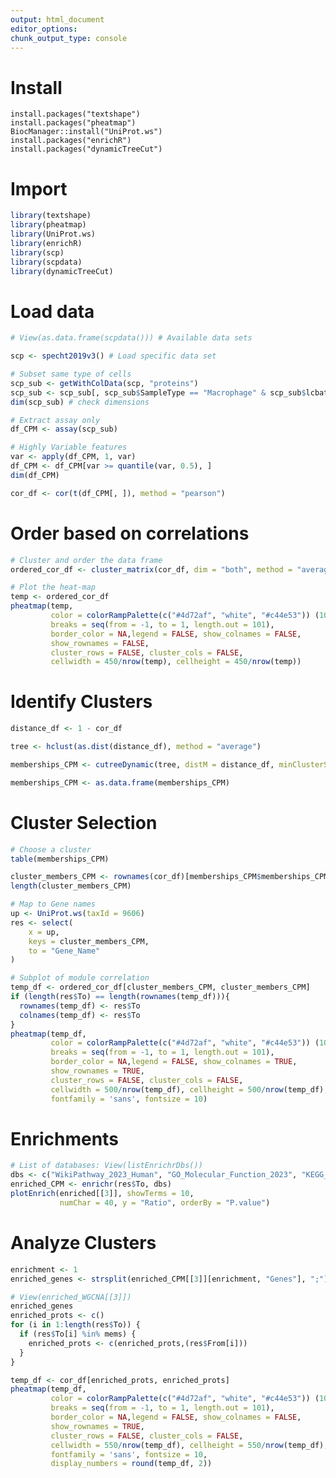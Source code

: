 ```yaml
---
output: html_document
editor_options: 
chunk_output_type: console
---
```


# Install

```r.
install.packages("textshape")
install.packages("pheatmap")
BiocManager::install("UniProt.ws")
install.packages("enrichR")
install.packages("dynamicTreeCut")
```

# Import

```r
library(textshape)
library(pheatmap)
library(UniProt.ws)
library(enrichR)
library(scp)
library(scpdata)
library(dynamicTreeCut)
```

# Load data

```r
# View(as.data.frame(scpdata())) # Available data sets

scp <- specht2019v3() # Load specific data set

# Subset same type of cells
scp_sub <- getWithColData(scp, "proteins")
scp_sub <- scp_sub[, scp_sub$SampleType == "Macrophage" & scp_sub$lcbatch == "LCB7"]
dim(scp_sub) # check dimensions

# Extract assay only
df_CPM <- assay(scp_sub)

# Highly Variable features
var <- apply(df_CPM, 1, var)
df_CPM <- df_CPM[var >= quantile(var, 0.5), ]
dim(df_CPM)

cor_df <- cor(t(df_CPM[, ]), method = "pearson")
```

# Order based on correlations

```r
# Cluster and order the data frame
ordered_cor_df <- cluster_matrix(cor_df, dim = "both", method = "average")

# Plot the heat-map
temp <- ordered_cor_df
pheatmap(temp,
         color = colorRampPalette(c("#4d72af", "white", "#c44e53")) (101),
         breaks = seq(from = -1, to = 1, length.out = 101),
         border_color = NA,legend = FALSE, show_colnames = FALSE,
         show_rownames = FALSE,
         cluster_rows = FALSE, cluster_cols = FALSE,
         cellwidth = 450/nrow(temp), cellheight = 450/nrow(temp))
```

# Identify Clusters

```r
distance_df <- 1 - cor_df

tree <- hclust(as.dist(distance_df), method = "average")

memberships_CPM <- cutreeDynamic(tree, distM = distance_df, minClusterSize = 15)

memberships_CPM <- as.data.frame(memberships_CPM)
```

# Cluster Selection

```r
# Choose a cluster
table(memberships_CPM)

cluster_members_CPM <- rownames(cor_df)[memberships_CPM$memberships_CPM == 2]
length(cluster_members_CPM)

# Map to Gene names
up <- UniProt.ws(taxId = 9606)
res <- select(
    x = up,
    keys = cluster_members_CPM,
    to = "Gene_Name"
)

# Subplot of module correlation
temp_df <- ordered_cor_df[cluster_members_CPM, cluster_members_CPM]
if (length(res$To) == length(rownames(temp_df))){
  rownames(temp_df) <- res$To
  colnames(temp_df) <- res$To
}
pheatmap(temp_df,
         color = colorRampPalette(c("#4d72af", "white", "#c44e53")) (101),
         breaks = seq(from = -1, to = 1, length.out = 101),
         border_color = NA,legend = FALSE, show_colnames = TRUE,
         show_rownames = TRUE,
         cluster_rows = FALSE, cluster_cols = FALSE,
         cellwidth = 500/nrow(temp_df), cellheight = 500/nrow(temp_df),
         fontfamily = 'sans', fontsize = 10)
```

# Enrichments

```r
# List of databases: View(listEnrichrDbs())
dbs <- c("WikiPathway_2023_Human", "GO_Molecular_Function_2023", "KEGG_2021_Human")
enriched_CPM <- enrichr(res$To, dbs)
plotEnrich(enriched[[3]], showTerms = 10,
           numChar = 40, y = "Ratio", orderBy = "P.value")
```

# Analyze Clusters

```r
enrichment <- 1
enriched_genes <- strsplit(enriched_CPM[[3]][enrichment, "Genes"], ";")[[1]]

# View(enriched_WGCNA[[3]])
enriched_genes
enriched_prots <- c()
for (i in 1:length(res$To)) {
  if (res$To[i] %in% mems) {
    enriched_prots <- c(enriched_prots,(res$From[i]))
  }
}

temp_df <- cor_df[enriched_prots, enriched_prots]
pheatmap(temp_df,
         color = colorRampPalette(c("#4d72af", "white", "#c44e53")) (101),
         breaks = seq(from = -1, to = 1, length.out = 101),
         border_color = NA,legend = FALSE, show_colnames = FALSE,
         show_rownames = TRUE,
         cluster_rows = FALSE, cluster_cols = FALSE,
         cellwidth = 550/nrow(temp_df), cellheight = 550/nrow(temp_df),
         fontfamily = 'sans', fontsize = 10,
         display_numbers = round(temp_df, 2))
```

